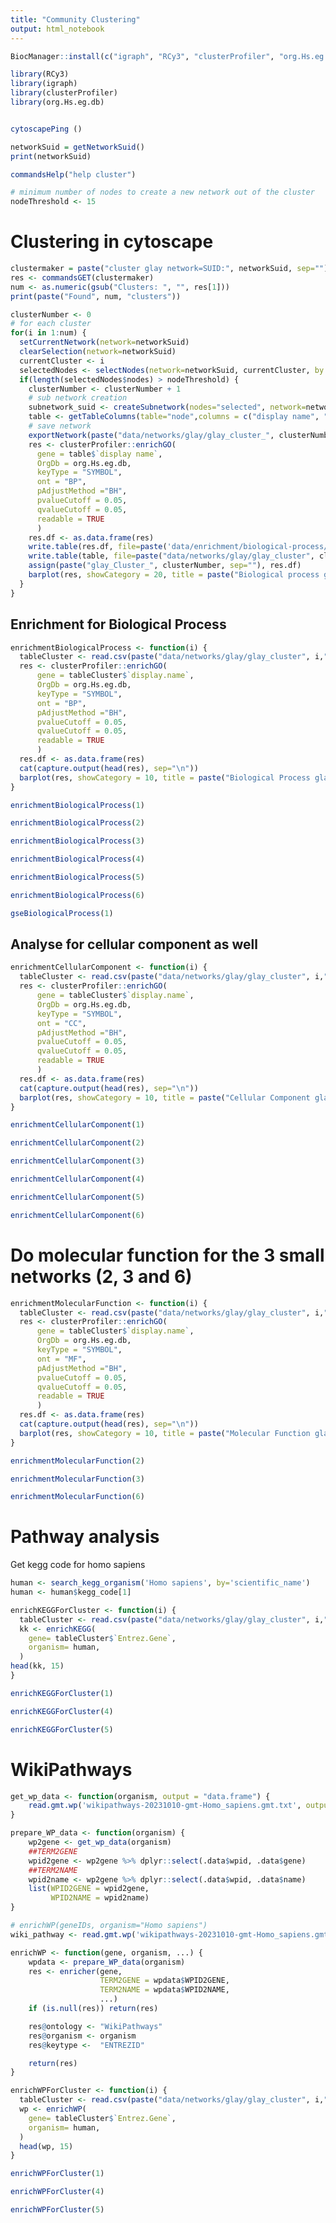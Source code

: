 ```yaml
---
title: "Community Clustering"
output: html_notebook
---
```


```r
BiocManager::install(c("igraph", "RCy3", "clusterProfiler", "org.Hs.eg.db"))
```


```r
library(RCy3)
library(igraph)
library(clusterProfiler)
library(org.Hs.eg.db)


cytoscapePing ()
```

```r
networkSuid = getNetworkSuid()
print(networkSuid)
```

```r
commandsHelp("help cluster")
```

```r
# minimum number of nodes to create a new network out of the cluster
nodeThreshold <- 15
```

# Clustering in cytoscape
```r
clustermaker = paste("cluster glay network=SUID:", networkSuid, sep="")
res <- commandsGET(clustermaker)
num <- as.numeric(gsub("Clusters: ", "", res[1]))
print(paste("Found", num, "clusters"))

clusterNumber <- 0
# for each cluster
for(i in 1:num) {
  setCurrentNetwork(network=networkSuid)
  clearSelection(network=networkSuid)
  currentCluster <- i
  selectedNodes <- selectNodes(network=networkSuid, currentCluster, by.col="__glayCluster") 
  if(length(selectedNodes$nodes) > nodeThreshold) {
    clusterNumber <- clusterNumber + 1
    # sub network creation
    subnetwork_suid <- createSubnetwork(nodes="selected", network=networkSuid)
    table <- getTableColumns(table="node",columns = c("display name", "Ensembl", "Entrez Gene"), network = as.numeric(subnetwork_suid))
    # save network
    exportNetwork(paste("data/networks/glay/glay_cluster_", clusterNumber, ".sif", sep=""), network=subnetwork_suid)
    res <- clusterProfiler::enrichGO(
      gene = table$`display name`,
      OrgDb = org.Hs.eg.db,
      keyType = "SYMBOL",
      ont = "BP",
      pAdjustMethod ="BH",
      pvalueCutoff = 0.05,
      qvalueCutoff = 0.05,
      readable = TRUE
      )
    res.df <- as.data.frame(res)
    write.table(res.df, file=paste('data/enrichment/biological-process/glay_cluster', clusterNumber, '_bp.txt', sep=""), row.names=F, sep=",")
    write.table(table, file=paste("data/networks/glay/glay_cluster", clusterNumber,"_nodes.txt", sep=""), row.names=F, sep=",")
    assign(paste("glay_Cluster_", clusterNumber, sep=""), res.df)
    barplot(res, showCategory = 20, title = paste("Biological process glay cluster", clusterNumber))
  }
}
```
## Enrichment for Biological Process
```r
enrichmentBiologicalProcess <- function(i) {
  tableCluster <- read.csv(paste("data/networks/glay/glay_cluster", i,"_nodes.txt", sep=""), header=TRUE)
  res <- clusterProfiler::enrichGO(
      gene = tableCluster$`display.name`,
      OrgDb = org.Hs.eg.db,
      keyType = "SYMBOL",
      ont = "BP",
      pAdjustMethod ="BH",
      pvalueCutoff = 0.05,
      qvalueCutoff = 0.05,
      readable = TRUE
      )
  res.df <- as.data.frame(res)
  cat(capture.output(head(res), sep="\n"))
  barplot(res, showCategory = 10, title = paste("Biological Process glay cluster", i), font.size = 11)
}
```

```r
enrichmentBiologicalProcess(1)
```
```r
enrichmentBiologicalProcess(2)
```

```r
enrichmentBiologicalProcess(3)
```

```r
enrichmentBiologicalProcess(4)
```

```r
enrichmentBiologicalProcess(5)
```

```r
enrichmentBiologicalProcess(6)
```



```r
gseBiologicalProcess(1)
```

## Analyse for cellular component as well
```r
enrichmentCellularComponent <- function(i) {
  tableCluster <- read.csv(paste("data/networks/glay/glay_cluster", i,"_nodes.txt", sep=""), header=TRUE)
  res <- clusterProfiler::enrichGO(
      gene = tableCluster$`display.name`,
      OrgDb = org.Hs.eg.db,
      keyType = "SYMBOL",
      ont = "CC",
      pAdjustMethod ="BH",
      pvalueCutoff = 0.05,
      qvalueCutoff = 0.05,
      readable = TRUE
      )
  res.df <- as.data.frame(res)
  cat(capture.output(head(res), sep="\n"))
  barplot(res, showCategory = 10, title = paste("Cellular Component glay cluster", i), font.size = 11)
}
```

```r
enrichmentCellularComponent(1)
```
```r
enrichmentCellularComponent(2)
```

```r
enrichmentCellularComponent(3)
```

```r
enrichmentCellularComponent(4)
```

```r
enrichmentCellularComponent(5)
```

```r
enrichmentCellularComponent(6)
```
# Do molecular function for the 3 small networks (2, 3 and 6)

```r
enrichmentMolecularFunction <- function(i) {
  tableCluster <- read.csv(paste("data/networks/glay/glay_cluster", i,"_nodes.txt", sep=""), header=TRUE)
  res <- clusterProfiler::enrichGO(
      gene = tableCluster$`display.name`,
      OrgDb = org.Hs.eg.db,
      keyType = "SYMBOL",
      ont = "MF",
      pAdjustMethod ="BH",
      pvalueCutoff = 0.05,
      qvalueCutoff = 0.05,
      readable = TRUE
      )
  res.df <- as.data.frame(res)
  cat(capture.output(head(res), sep="\n"))
  barplot(res, showCategory = 10, title = paste("Molecular Function glay cluster", i), font.size = 11)
}
```

```r
enrichmentMolecularFunction(2)
```

```r
enrichmentMolecularFunction(3)
```

```r
enrichmentMolecularFunction(6)
```
# Pathway analysis
Get kegg code for homo sapiens
```r
human <- search_kegg_organism('Homo sapiens', by='scientific_name')
human <- human$kegg_code[1]
```

```r
enrichKEGGForCluster <- function(i) {
  tableCluster <- read.csv(paste("data/networks/glay/glay_cluster", i,"_nodes.txt", sep=""), header=TRUE)
  kk <- enrichKEGG(
    gene= tableCluster$`Entrez.Gene`,
    organism= human,
  )
head(kk, 15)
}
```

```r
enrichKEGGForCluster(1)
```

```r
enrichKEGGForCluster(4)
```

```r
enrichKEGGForCluster(5)
```

# WikiPathways
```r
get_wp_data <- function(organism, output = "data.frame") {
    read.gmt.wp('wikipathways-20231010-gmt-Homo_sapiens.gmt.txt', output = output)
}

prepare_WP_data <- function(organism) {
    wp2gene <- get_wp_data(organism)
    ##TERM2GENE
    wpid2gene <- wp2gene %>% dplyr::select(.data$wpid, .data$gene) 
    ##TERM2NAME
    wpid2name <- wp2gene %>% dplyr::select(.data$wpid, .data$name) 
    list(WPID2GENE = wpid2gene,
         WPID2NAME = wpid2name)
}

# enrichWP(geneIDs, organism="Homo sapiens")
wiki_pathway <- read.gmt.wp('wikipathways-20231010-gmt-Homo_sapiens.gmt.txt')

enrichWP <- function(gene, organism, ...) {
    wpdata <- prepare_WP_data(organism)
    res <- enricher(gene,
                    TERM2GENE = wpdata$WPID2GENE,
                    TERM2NAME = wpdata$WPID2NAME,
                    ...)
    if (is.null(res)) return(res)

    res@ontology <- "WikiPathways"
    res@organism <- organism
    res@keytype <-  "ENTREZID"

    return(res)
}
```

```r
enrichWPForCluster <- function(i) {
  tableCluster <- read.csv(paste("data/networks/glay/glay_cluster", i,"_nodes.txt", sep=""), header=TRUE)
  wp <- enrichWP(
    gene= tableCluster$`Entrez.Gene`,
    organism= human,
  )
  head(wp, 15)
}
```

```r
enrichWPForCluster(1)
```

```r
enrichWPForCluster(4)
```

```r
enrichWPForCluster(5)
```

